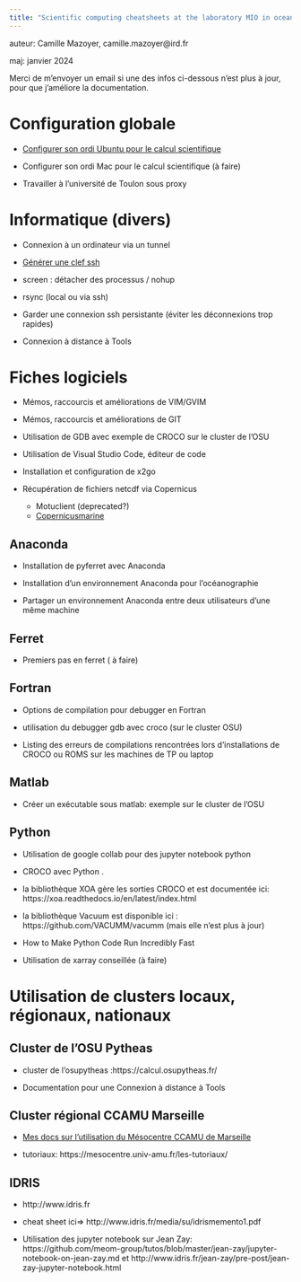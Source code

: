 ```yaml
---
title: "Scientific computing cheatsheets at the laboratory MIO in oceanography"
---
```




auteur: Camille Mazoyer, camille.mazoyer@ird.fr

maj: janvier 2024

Merci de m'envoyer un email si une des infos ci-dessous n'est plus à jour, pour que j'améliore la documentation. 


# Configuration globale  


- [Configurer son ordi Ubuntu pour le calcul scientifique](sheets/config_globale_ubuntu.html)

- Configurer son ordi Mac pour le calcul scientifique (à faire)

- Travailler à l'université de Toulon sous proxy


# Informatique (divers)

- Connexion à un ordinateur via un tunnel

- [Générer une clef ssh](sheets/clef_ssh.html)

- screen : détacher des processus / nohup

- rsync (local ou via ssh)

- Garder une connexion ssh persistante (éviter les déconnexions trop rapides)

- Connexion à distance à Tools


# Fiches logiciels 

- Mémos, raccourcis et améliorations de VIM/GVIM

- Mémos, raccourcis et améliorations de GIT

- Utilisation de GDB avec exemple de CROCO sur le cluster de l'OSU

- Utilisation de Visual Studio Code, éditeur de code

- Installation et configuration de x2go

- Récupération de fichiers netcdf via Copernicus
  - Motuclient (deprecated?)
  - [Copernicusmarine](sheets/copernicusmarine.html)


## Anaconda

- Installation de pyferret avec Anaconda

- Installation d'un environnement Anaconda pour l'océanographie

- Partager un environnement Anaconda entre deux utilisateurs d'une même machine

## Ferret

-  Premiers pas en ferret ( à faire)

## Fortran

- Options de compilation pour debugger en Fortran

- utilisation du debugger gdb avec croco (sur le cluster OSU)

- Listing des erreurs de compilations rencontrées lors d'installations de CROCO ou ROMS sur les machines de TP ou laptop 


## Matlab

- Créer un exécutable sous matlab: exemple sur le cluster de l'OSU


## Python

- Utilisation de google collab pour des jupyter notebook python

- CROCO avec Python . 

- la bibliothèque XOA gère les sorties CROCO et est documentée ici:   https://xoa.readthedocs.io/en/latest/index.html

- la bibliothèque Vacuum est disponible ici : https://github.com/VACUMM/vacumm (mais elle n'est plus à jour)

- How to Make Python Code Run Incredibly Fast

- Utilisation de xarray conseillée (à faire)


# Utilisation de clusters locaux, régionaux, nationaux

## Cluster de l'OSU Pytheas

- cluster de l'osupytheas :https://calcul.osupytheas.fr/

- Documentation pour une Connexion à distance à Tools

## Cluster régional CCAMU Marseille

- [Mes docs sur l'utilisation du Mésocentre CCAMU de Marseille](sheets/ccamu.html)
  
- tutoriaux: https://mesocentre.univ-amu.fr/les-tutoriaux/

## IDRIS

-  http://www.idris.fr
  
-  cheat sheet ici=>  http://www.idris.fr/media/su/idrismemento1.pdf

- Utilisation des jupyter notebook sur Jean Zay: https://github.com/meom-group/tutos/blob/master/jean-zay/jupyter-notebook-on-jean-zay.md et http://www.idris.fr/jean-zay/pre-post/jean-zay-jupyter-notebook.html









